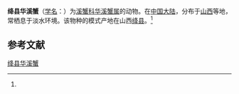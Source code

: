 {{Speciesbox
| name = 绛县华溪蟹
| status = 
| status_system = 
| image = 
| genus = Sinopotamon
| species = jiangxianense
| authority = (Dai, 1999)<ref name='id12193'>{{cite web| url =http://www.bioinfo.cn/db05/BjdwSpecies.php?action=view&id=12193| title =绛县华溪蟹| work =《中国动物物种编目数据库》| publisher =中国科学院微生物研究所| author =中国科学院动物研究所| accessdate =2009-04-28| deadurl =yes| archiveurl =https://web.archive.org/web/20160305052411/http://www.bioinfo.cn/db05/BjdwSpecies.php?action=view&id=12193| archivedate =2016-03-05}}</ref>
}}

'''绛县华溪蟹'''（[[学名|学名]]：{{lang|la|''Sinopotamon jiangxianense''}}）为[[溪蟹科|溪蟹科]][[华溪蟹属|华溪蟹属]]的动物。在[[中国大陆|中国大陆]]，分布于[[山西|山西]]等地，常栖息于淡水环境。该物种的模式产地在山西[[绛县|绛县]]。<ref name='id12193'/>

== 参考文献 ==
{{reflist}}

{{Wikispecies|Sinopotamon jiangxianense}}
{{Taxonbar|from=Q15226837}}

[[Category:华溪蟹属|绛县华溪蟹]]


{{螃蟹小作品}}